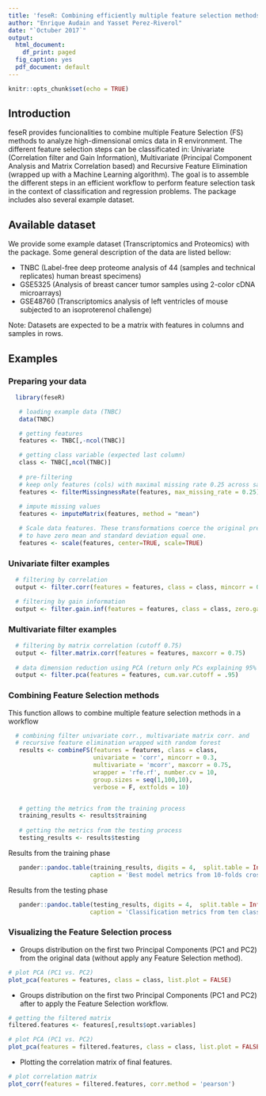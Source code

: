 ```yaml
---
title: 'feseR: Combining efficiently multiple feature selection methods in a R-workflow'
author: "Enrique Audain and Yasset Perez-Riverol"
date: "`Octuber 2017`"
output:
  html_document:
    df_print: paged
  fig_caption: yes
  pdf_document: default
---
```


```r
knitr::opts_chunk$set(echo = TRUE)
```

<style type="text/css">
.table {
    width: 50%;
}
</style>

## Introduction

feseR provides funcionalities to combine multiple Feature Selection (FS) methods to analyze high-dimensional omics data in R environment. The different feature selection steps can be classificated in: Univariate (Correlation filter and Gain Information), Multivariate (Principal Component Analysis and Matrix Correlation based) and Recursive Feature Elimination (wrapped up with a Machine Learning algorithm). The goal is to assemble the different steps in an efficient workflow to perform feature selection task in the context of classification and regression problems. The package includes also several example dataset.

## Available dataset

We provide some example dataset (Transcriptomics and Proteomics) with the package. Some general description of the data are listed bellow:

* TNBC (Label-free deep proteome analysis of 44 (samples and technical replicates) human breast specimens)
* GSE5325 (Analysis of breast cancer tumor samples using 2-color cDNA microarrays)
* GSE48760 (Transcriptomics analysis of left ventricles of mouse subjected to an isoproterenol challenge)

Note: Datasets are expected to be a matrix with features in columns and samples in rows.

## Examples

### Preparing your data

```r
  
  library(feseR)

   # loading example data (TNBC)
   data(TNBC)

   # getting features
   features <- TNBC[,-ncol(TNBC)]

   # getting class variable (expected last column)
   class <- TNBC[,ncol(TNBC)]
   
   # pre-filtering
   # keep only features (cols) with maximal missing rate 0.25 across samples (rows)
   features <- filterMissingnessRate(features, max_missing_rate = 0.25)
   
   # impute missing values
   features <- imputeMatrix(features, method = "mean")

   # Scale data features. These transformations coerce the original predictors 
   # to have zero mean and standard deviation equal one.
   features <- scale(features, center=TRUE, scale=TRUE)

```

### Univariate filter examples

```r
  # filtering by correlation
  output <- filter.corr(features = features, class = class, mincorr = 0.3)

  # filtering by gain information
  output <- filter.gain.inf(features = features, class = class, zero.gain.out = TRUE)
```


### Multivariate filter examples

```r
  # filtering by matrix correlation (cutoff 0.75)
  output <- filter.matrix.corr(features = features, maxcorr = 0.75)
  
  # data dimension reduction using PCA (return only PCs explaining 95% of the variance)
  output <- filter.pca(features = features, cum.var.cutoff = .95)
```


### Combining Feature Selection methods

This function allows to combine multiple feature selection methods in a workflow 

```r

  # combining filter univariate corr., multivariate matrix corr. and
  # recursive feature elimination wrapped with random forest
   results <- combineFS(features = features, class = class,
                        univariate = 'corr', mincorr = 0.3,
                        multivariate = 'mcorr', maxcorr = 0.75,
                        wrapper = 'rfe.rf', number.cv = 10, 
                        group.sizes = seq(1,100,10), 
                        verbose = F, extfolds = 10)


   # getting the metrics from the training process
   training_results <- results$training
   
   # getting the metrics from the testing process
   testing_results <- results$testing

```

\newpage

Results from the training phase
```r
   
   pander::pandoc.table(training_results, digits = 4,  split.table = Inf,
                       caption = 'Best model metrics from 10-folds cross-validation resampling.')

```

\newpage

Results from the testing phase
```r
   
   pander::pandoc.table(testing_results, digits = 4,  split.table = Inf,
                       caption = 'Classification metrics from ten class-balanced and randomized runs.')

```

\newpage

### Visualizing the Feature Selection process

* Groups distribution on the first two Principal Components (PC1 and PC2) from the original data (without apply any Feature Selection method).

```r

# plot PCA (PC1 vs. PC2)
plot_pca(features = features, class = class, list.plot = FALSE)

```

\newpage

* Groups distribution on the first two Principal Components (PC1 and PC2) after to apply the Feature Selection workflow.

```r

# getting the filtered matrix
filtered.features <- features[,results$opt.variables]

# plot PCA (PC1 vs. PC2)
plot_pca(features = filtered.features, class = class, list.plot = FALSE)

```

\newpage

* Plotting the correlation matrix of final features.

```r

# plot correlation matrix
plot_corr(features = filtered.features, corr.method = 'pearson')

```

